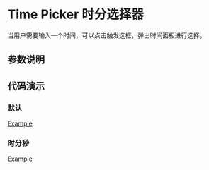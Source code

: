 
# Time Picker 时分选择器

<Subtitle>当用户需要输入一个时间，可以点击触发选框，弹出时间面板进行选择。</Subtitle>

## 参数说明

<ArgsTable of={Select} />

## 代码演示

### 默认

[Example](/?path=/story/functional-components-timepicker--default)

### 时分秒

[Example](/?path=/story/functional-components-timepicker--seconds)
